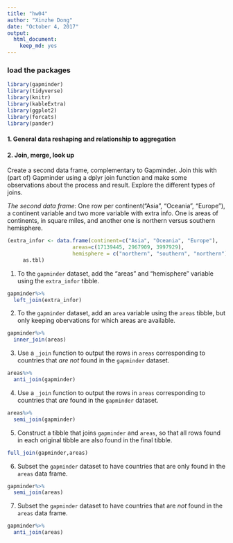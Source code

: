 ```yaml
---
title: "hw04"
author: "Xinzhe Dong"
date: "October 4, 2017"
output: 
  html_document: 
    keep_md: yes
---
```


### load the packages

```r
library(gapminder)
library(tidyverse)
library(knitr)
library(kableExtra)
library(ggplot2)
library(forcats)
library(pander)
```


#### 1. General data reshaping and relationship to aggregation




#### 2. Join, merge, look up
Create a second data frame, complementary to Gapminder. Join this with (part of) Gapminder using a  dplyr join function and make some observations about the process and result. Explore the different types of joins. 

*The second data frame*:
One row per continent("Asia", "Oceania", "Europe"), a continent variable and two more variable with extra info. One is areas of continents, in square miles, and another one is northern versus southern hemisphere.

```r
(extra_infor <- data.frame(continent=c("Asia", "Oceania", "Europe"),
                     areas=c(17139445, 2967909, 3997929),
                     hemisphere = c("northern", "southern", "northern")) %>% 
     as.tbl)
```
1. To the `gapminder` dataset, add the "areas" and "hemisphere" variable using the `extra_infor` tibble. 
```r
gapminder%>%
  left_join(extra_infor)
```


2. To the `gapminder` dataset, add an `area` variable using the `areas` tibble, but only keeping obervations for which areas are available. 

```r
gapminder%>%
  inner_join(areas)
```

3. Use a `_join` function to output the rows in `areas` corresponding to countries that _are not_ found in the `gapminder` dataset. 

```r
areas%>%
  anti_join(gapminder)
```
4. Use a `_join` function to output the rows in `areas` corresponding to countries that _are_ found in the `gapminder` dataset. 
```r
areas%>%
  semi_join(gapminder)
```
5. Construct a tibble that joins `gapminder` and `areas`, so that all rows found in each original tibble are also found in the final tibble. 
```r
full_join(gapminder,areas)
```


6. Subset the `gapminder` dataset to have countries that are only found in the `areas` data frame. 
```r
gapminder%>%
  semi_join(areas)
```

7. Subset the `gapminder` dataset to have countries that are _not_ found in the `areas` data frame. 
```r
gapminder%>%
  anti_join(areas)
```